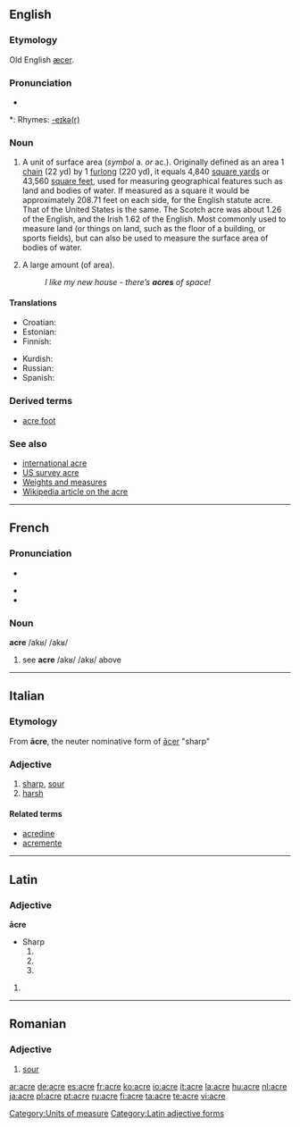 {{see|Acre}}
==English==

===Etymology===
Old English [[æcer]].

===Pronunciation===
* {{audio|en-us-acre.ogg|Audio (US)}}

*: Rhymes: [[Rhymes:English:-eɪkə(r)|-eɪkə(r)]]

===Noun===
{{en-noun}}

# A unit of surface area (''symbol'' a. ''or'' ac.). Originally defined as an area 1 [[chain]] (22 yd) by 1 [[furlong]] (220 yd), it equals 4,840 [[square yard]]s or 43,560 [[square foot|square feet]], used for measuring geographical features such as land and bodies of water. If measured as a square it would be approximately 208.71 feet on each side, for the English statute acre. That of the United States is the same. The Scotch acre was about 1.26 of the English, and the Irish 1.62 of the English. Most commonly used to measure land (or things on land, such as the floor of a building, or sports fields), but can also be used to measure the surface area of bodies of water.
# {{in plural|colloquial}} A large amount (of area).
#: ''I like my new house - there’s '''acres''' of space!''

====Translations====

{{trans-top|Unit of surface area}}
* Croatian: {{t-|hr|aker|m}}
* Estonian: {{t-|et|aaker}}
* Finnish: {{t-|fi|eekkeri}}
{{trans-mid}}
* Kurdish: {{KUchar|[[به‌رجووت]]}}
* Russian: {{t-|ru|акр|sc=Cyrl}}
* Spanish: {{t+|es|acre|m}}
{{trans-bottom}}

===Derived terms===
* [[acre foot]]

===See also===
* [[international acre]]
* [[US survey acre]]
* [[Appendix:Weights_and_measures|Weights and measures]]
* [[w:Acre|Wikipedia article on the acre]]

[[Category:Units of measure]]

----

==French==

===Pronunciation===
* {{audio|en-us-acre.ogg|Audio (US)}}

* {{IPA|/akʁ/}}
* {{SAMPA|/akR/}}

===Noun===
'''acre''' /akʁ/ /akʁ/

# see '''acre''' /akʁ/ /akʁ/ above

----

==Italian==

===Etymology===
From {{L.|it}} '''ācre''', the neuter nominative form of [[acer#Latin|ācer]] "sharp"

===Adjective===
{{it-adj|acr|e|i}}

# [[sharp]], [[sour]]
# [[harsh]]

====Related terms====
* [[acredine]]
* [[acremente]]

----

==Latin==

===Adjective===
'''ācre'''
* Sharp
*# {{inflection of|acer#Latin|ācer|n|nom|s}}
*# {{inflection of|acer#Latin|ācer|n|acc|s}}
*# {{inflection of|acer#Latin|ācer|n|voc|s}}

# {{defn|Latin}}

[[Category:Latin adjective forms]]

----

==Romanian==

===Adjective===
{{ro-adjform|fpl|acru}}

# [[sour]]

[[ar:acre]]
[[de:acre]]
[[es:acre]]
[[fr:acre]]
[[ko:acre]]
[[io:acre]]
[[it:acre]]
[[la:acre]]
[[hu:acre]]
[[nl:acre]]
[[ja:acre]]
[[pl:acre]]
[[pt:acre]]
[[ru:acre]]
[[fi:acre]]
[[ta:acre]]
[[te:acre]]
[[vi:acre]]